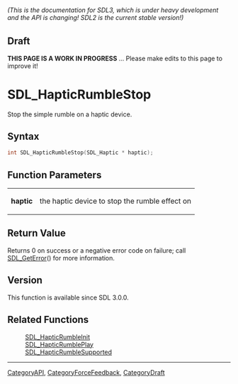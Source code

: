 ====== (This is the documentation for SDL3, which is under heavy development and the API is changing! SDL2 is the current stable version!) ======

== Draft ==

'''THIS PAGE IS A WORK IN PROGRESS''' ... Please make edits to this page to improve it!
= SDL_HapticRumbleStop =

Stop the simple rumble on a haptic device.

== Syntax ==

<syntaxhighlight lang='c'>
int SDL_HapticRumbleStop(SDL_Haptic * haptic);
</syntaxhighlight>

== Function Parameters ==

{|
|'''haptic'''
|the haptic device to stop the rumble effect on
|}

== Return Value ==

Returns 0 on success or a negative error code on failure; call
[[SDL_GetError]]() for more information.

== Version ==

This function is available since SDL 3.0.0.

== Related Functions ==

:[[SDL_HapticRumbleInit]]
:[[SDL_HapticRumblePlay]]
:[[SDL_HapticRumbleSupported]]

----
[[CategoryAPI]], [[CategoryForceFeedback]], [[CategoryDraft]]


